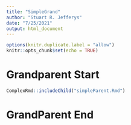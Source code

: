 ```yaml
---
title: "SimpleGrand"
author: "Stuart R. Jefferys"
date: "7/25/2021"
output: html_document
---
```


```r
options(knitr.duplicate.label = "allow")
knitr::opts_chunk$set(echo = TRUE)
```

# Grandparent Start

```r
ComplexRmd::includeChild("simpleParent.Rmd")
```

# GrandParent End
